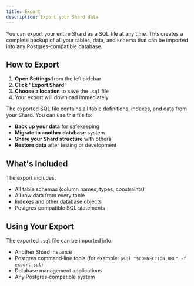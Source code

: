 ```yaml
---
title: Export
description: Export your Shard data
---
```


You can export your entire Shard as a SQL file at any time. This creates a complete backup of all your tables, data, and schema that can be imported into any Postgres‑compatible database.

## How to Export

1. **Open Settings** from the left sidebar
2. **Click "Export Shard"**
3. **Choose a location** to save the `.sql` file
4. Your export will download immediately

The exported SQL file contains all table definitions, indexes, and data from your Shard. You can use this file to:

- **Back up your data** for safekeeping
- **Migrate to another database** system
- **Share your Shard structure** with others
- **Restore data** after testing or development

## What's Included

The export includes:

- All table schemas (column names, types, constraints)
- All row data from every table
- Indexes and other database objects
- Postgres‑compatible SQL statements

## Using Your Export

The exported `.sql` file can be imported into:

- Another Shard instance
- Postgres command‑line tools (for example: `psql "$CONNECTION_URL" -f export.sql`)
- Database management applications
- Any Postgres‑compatible system
